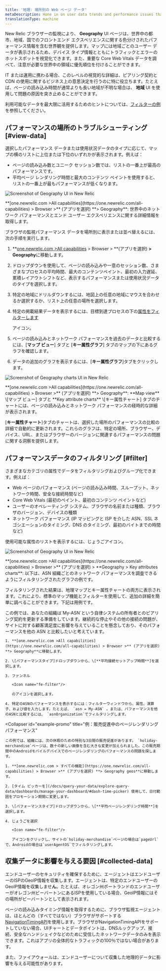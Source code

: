 ```yaml
---
title: '地理: 場所別の Web ページ データ'
metaDescription: Hone in on user data trends and performance issues that are region-specific with our Geography UI.
translationType: machine
---
```





New Relic ブラウザーの監視により、 **Geography** UI ページは、世界中の都市、地域、国でのフロントエンド エクスペリエンスに関する色分けされたパフォーマンス情報を含む世界観を提供します。マップには地域ごとのユーザー データが表示されるため、デバイス タイプ情報とともにトラフィックとエラーのホットスポットを視覚化できます。また、重要な Core Web Vitals データを調べて、注意が必要な世界中の領域に優先順位を付けることができます。

IT または運用に携わる場合、このレベルの視覚的な詳細は、ピアリング契約と CDN の使用に関するビジネス上の意思決定を行うのに特に役立ちます。たとえば、ページの読み込み時間が通常よりも長い地域が不明な場合は、 **地域** UI を使用して問題の原因を突き止めることができます。

利用可能なデータを最大限に活用するためのヒントについては、[フィルターの例](#filter)を参照してください。

## パフォーマンスの場所のトラブルシューティング [#view-data]

選択したパフォーマンス データまたは使用状況データのタイプに応じて、マップの横のリストに上位または下位のいずれかが表示されます。例えば：

* ページの読み込み数とユニーク セッション数では、リストの一番上が最高のパフォーマンスです。
* 平均ページ レンダリング時間と最大のコンテンツ ペイントを使用すると、リストの一番上が最もパフォーマンスが低くなります。

<img
  title="Geography UI"
  alt="Screenshot of Geography UI in New Relic"
  src={browserGeographySummary}
/>

<figcaption>
  **[one.newrelic.com >All capabilities](https://one.newrelic.com/all-capabilities) > Browser >** (アプリを選択) **> Geography**: 世界中のネットワーク パフォーマンスとエンド ユーザー エクスペリエンスに関する詳細情報を取得します。
</figcaption>

ブラウザの監視パフォーマンス データを場所別に表示または並べ替えるには、次の手順を実行します。

1. **[one.newrelic.com >All capabilities](https://one.newrelic.com/all-capabilities) > Browser > **(アプリを選択) **> Geography**に移動します。

2. ドロップダウンを使用して、ページの読み込みや一意のセッション数、さまざまなプロセスの平均時間、最大のコンテンツペイント、最初の入力遅延、累積レイアウトシフトなど、表示するパフォーマンスまたは使用状況データのタイプを選択します。

3. 特定の地域にドリルダウンするには、地図上の任意の地域にマウスを合わせるか選択するか、リスト上の任意の場所を選択します。

4. 特定の掲載結果データを表示するには、目標到達プロセスの下の[属性をフィルターします](#filter)

   <Icon name="fe-filter"/>

   アイコン。

5. ページの読み込みとネットワーク パフォーマンスを過去のデータと比較するには、\[**マップ ビュー**] タブと \[**キー属性グラフ**] タブのマップの下にあるグラフを確認します。

6. データの追加のグラフを表示するには、\[**キー属性グラフ**]タブをクリックします。

<img
  title="Geography UI charts"
  alt="Screenshot of Geography charts UI in New Relic"
  src={browserFilterableGraphs}
/>

<figcaption>
  **[one.newrelic.com >All capabilities](https://one.newrelic.com/all-capabilities) > Browser >** (アプリを選択) **> Geography**: **Map view** \[マップ ビュー] タブと **Key attribute charts** \[キー属性チャート] タブのチャートには、ページの読み込みとネットワーク パフォーマンスの経時的な詳細が表示されます。
</figcaption>

\[**キー属性チャート**]タブのチャートは、選択した場所のパフォーマンスの比較の詳細で自動的に更新されます。これらのグラフは、特定の場所、ブラウザー、デバイス、URL、またはブラウザーのバージョンに関連するパフォーマンスの問題に関する洞察を提供します。

## パフォーマンスデータのフィルタリング [#filter]

さまざまなカテゴリの属性でデータをフィルタリングおよびグループ化できます。例えば：

* Web ページのパフォーマンス (ページの読み込み時間、スループット、ネットワーク時間、安全な接続時間など)
* Core Web Vitals (最初のペイント、最初のコンテンツ ペイントなど)
* ユーザーのオペレーティング システム、ブラウザの名前または種類、ブラウザのバージョン、デバイスの種類
* ネットワーク パフォーマンス (IP マッピングと ISP を介した ASN、SSL ネゴシエーションのタイミング、DNS のタイミング、最初のバイトまでの時間など)

使用可能な属性のリストを表示するには、じょうご<Icon name="fe-filter"/>アイコン。

<img
  title="Geography UI"
  alt="Screenshot of Geography UI in New Relic"
  src={browserGeoKeyAttributes}
/>

<figcaption>
  **[one.newrelic.com >All capabilities](https://one.newrelic.com/all-capabilities) > Browser >** (アプリを選択) > **Geography > Key attributes charts**: 以下は、ASN 組織ごとのネットワーク パフォーマンスを調査できるようにフィルタリングされたグラフの例です。
</figcaption>

フィルタリングされた結果は、地理マップとキー属性チャートの両方に表示されます。これにより、標準のマップ機能とフィルターを使用して、追加の詳細を簡単に調べることができます。下記は用例です。

<CollapserGroup>
  <Collapser
    id="example-asn"
    title="例：ASNによる不十分なネットワークパフォーマンス"
  >
    この例では、あなたの組織は`My-ASN`という自律システムの所有者とのピアリング契約を更新する準備をしています。継続的な停止やその他の接続の問題が、サイトに対する顧客満足度に影響を与えていることを懸念しており、そのパフォーマンスを他の ASN と比較したいと考えています。

    1. **[one.newrelic.com >All capabilities](https://one.newrelic.com/all-capabilities) > Browser >** (アプリを選択) **> Geography**に移動します。

    2. \[パフォーマンスタイプ]ドロップダウンから、\[**平均接続セットアップ時間**]を選択します。

    3. ファンネル

       <Icon name="fe-filter"/>

       のアイコンを選択します。

    4. 特定のASNのパフォーマンスを表示するには：フィルターウィンドウから、属性、演算子、および値を入力します。たとえば、 `asn = My-ASN` 。または、パフォーマンスを他のASNと比較するには、 `asnOrganization`でフィルタリングします。
  </Collapser>

  <Collapser
    id="example-promo"
    title="例：販売促進中のページレンダリングパフォーマンス"
  >
    この例では、組織には、次の休暇のための特別な3日間の販売促進があります。 `holiday-merchandise`ページは、数十の新しい画像を含む大きな変更が加えられました。この販売期間中のAndroidモバイルデバイスでのページレンダリングのパフォーマンスの問題を探します。

    1. **[one.newrelic.com > すべての機能](https://one.newrelic.com/all-capabilities) > Browser >** (アプリを選択) **> Geography geos**に移動します。

    2. [タイム ピッカーを](/docs/query-your-data/explore-query-data/dashboards/manage-your-dashboard/#dash-time-picker) 使用して、日付範囲をプロモーション期間に変更します。

    3. \[パフォーマンスタイプ]ドロップダウンから、\[**平均ページレンダリング時間**]を選択します。

    4. じょうごを選択

       <Icon name="fe-filter"/>

       アイコンをクリックし、サイトの`holiday-merchandise`ページの場合は`pageUrl`で、Androidの場合は`userAgentOS`でフィルタリングします。
  </Collapser>
</CollapserGroup>

## 収集データに影響を与える要因 [#collected-data]

エンドユーザーのセキュリティを確保するために、エージェントはエンドユーザーのISPのGeoIP情報を収集します。エージェントは、特定のエンドユーザーのGeoIP情報を収集しませ**ん**。たとえば、オレゴン州ポートランドのエンドユーザーがオレゴン州ビーバートンにあるISPを使用している場合、GeoIP情報にはその場所がビーバートンとして表示されます。

ページの読み込みタイミング情報を取得するために、ブラウザ監視エージェントは、ほとんどの（すべてではない）ブラウザがサポートする[NavigationTimingAPI](/docs/browser/new-relic-browser/browser-agent-apis/navigation-timing-api)を使用します。ブラウザがNavigationTimingAPIをサポートしていない場合、UIチャートとデータポイントは、DNSルックアップ、接続、安全なハンドシェイクなどのために受信したネットワークデータのみを表示できます。これはアプリの全体的なトラフィックの100％ではない場合があります。

また、ファイアウォールは、エンドユーザーについて収集した地理的データに影響を与える可能性があります。